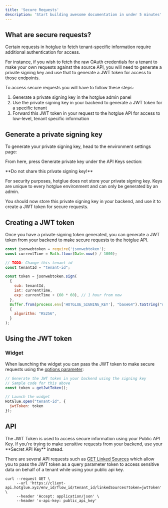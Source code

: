 ```yaml
---
title: 'Secure Requests'
description: 'Start building awesome documentation in under 5 minutes'
---
```


## What are secure requests?

Certain requests in hotglue to fetch tenant-specific information require additional authentication for access.

For instance, if you wish to fetch the raw OAuth credentials for a tenant to make your own requests against the source API, you will need to generate a private signing key and use that to generate a JWT token for access to those endpoints.

To access secure requests you will have to follow these steps:

1. Generate a private signing key in the hotglue admin panel
2. Use the private signing key in your backend to generate a JWT token for a specific tenant
3. Forward this JWT token in your request to the hotglue API for access to low-level, tenant specific information

## Generate a private signing key


To generate your private signing key, head to the environment settings page:

From here, press Generate private key under the API Keys section:

<Warning>
**Do not share this private signing key!**

For security purposes, hotglue does not store your private signing key. Keys are unique to every hotglue environment and can only be generated by an admin.
</Warning>

You should now store this private signing key in your backend, and use it to create a JWT token for secure requests.


## Creating a JWT token

Once you have a private signing token generated, you can generate a JWT token from your backend to make secure requests to the hotglue API.

``` javascript
const jsonwebtoken = require('jsonwebtoken');
const currentTime = Math.floor(Date.now() / 1000);

// TODO: Change this tenant id
const tenantId = "tenant-id";

const token = jsonwebtoken.sign(
  {
    sub: tenantId,
    iat: currentTime,
    exp: currentTime + (60 * 60), // 1 hour from now
  },
  Buffer.from(process.env['HOTGLUE_SIGNING_KEY'], "base64").toString("utf8"),
  {
    algorithm: "RS256",
  }
);

```

## Using the JWT token
### Widget

When launching the widget you can pass the JWT token to make secure requests using the [options parameter](https://docs.hotglue.com/docs/embed-hotglue-javascript-reference#options):

``` javascript
// Generate the JWT token in your backend using the signing key
// Sample code for this above
const token = getJwtToken();

// Launch the widget
HotGlue.open("tenant-id", {
  jwtToken: token
});

```

## API

<Warning>
The JWT Token is used to access secure information using your Public API Key. If you're trying to make sensitive requests from your backend, use your **Secret API Key** instead.
</Warning>


There are several API requests such as [GET Linked Sources](https://docs.hotglue.com/reference/linked-sources-retrieve) which allow you to pass the JWT token as a query parameter token to access sensitive data on behalf of a tenant while using your public api key.

``` shell
curl --request GET \
     --url 'https://client-api.hotglue.xyz/env_id/flow_id/tenant_id/linkedSources?token=jwtToken' \
     --header 'Accept: application/json' \
     --header 'x-api-key: public_api_key'
```


